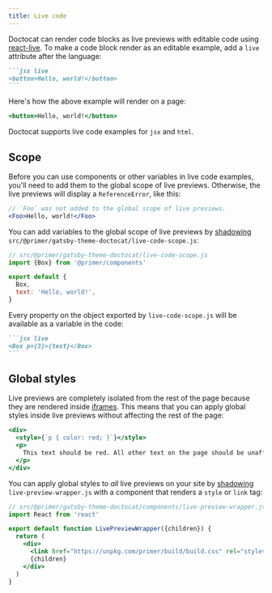 ```yaml
---
title: Live code
---
```


Doctocat can render code blocks as live previews with editable code using [react-live](https://github.com/FormidableLabs/react-live). To make a code block render as an editable example, add a `live` attribute after the language:

````markdown
```jsx live
<button>Hello, world!</button>
```
````

Here's how the above example will render on a page:

```jsx live
<button>Hello, world!</button>
```

Doctocat supports live code examples for `jsx` and `html`.

## Scope

Before you can use components or other variables in live code examples, you'll need to add them to the global scope of live previews. Otherwise, the live previews will display a `ReferenceError`, like this:

```jsx live
// `Foo` was not added to the global scope of live previews.
<Foo>Hello, world!</Foo>
```

You can add variables to the global scope of live previews by [shadowing](https://www.gatsbyjs.org/blog/2019-04-29-component-shadowing/) `src/@primer/gatsby-theme-doctocat/live-code-scope.js`:

```js
// src/@primer/gatsby-theme-doctocat/live-code-scope.js
import {Box} from '@primer/components'

export default {
  Box,
  text: 'Hello, world!',
}
```

Every property on the object exported by `live-code-scope.js` will be available as a variable in the code:

````markdown
```jsx live
<Box p={3}>{text}</Box>
```
````

## Global styles

Live previews are completely isolated from the rest of the page because they are rendered inside [iframes](https://developer.mozilla.org/en-US/docs/Web/HTML/Element/iframe). This means that you can apply global styles inside live previews without affecting the rest of the page:

```jsx live
<div>
  <style>{`p { color: red; }`}</style>
  <p>
    This text should be red. All other text on the page should be unaffected.
  </p>
</div>
```

You can apply global styles to _all_ live previews on your site by [shadowing](https://www.gatsbyjs.org/blog/2019-04-29-component-shadowing/) `live-preview-wrapper.js` with a component that renders a `style` or `link` tag:

```jsx
// src/@primer/gatsby-theme-doctocat/components/live-preview-wrapper.js
import React from 'react'

export default function LivePreviewWrapper({children}) {
  return (
    <div>
      <link href="https://unpkg.com/primer/build/build.css" rel="stylesheet" />
      {children}
    </div>
  )
}
```
